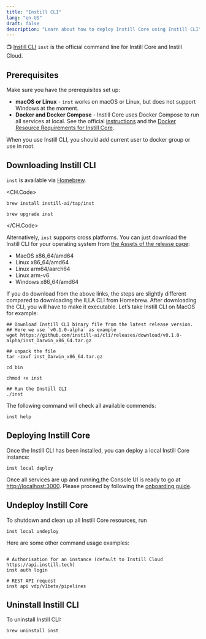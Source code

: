 ```yaml
---
title: "Instill CLI"
lang: "en-US"
draft: false
description: "Learn about how to deploy Instill Core using Instill CLI"
---
```


📺 [Instill CLI](https://github.com/instill-ai/cli) `inst` is the official command line for Instill Core and Instill Cloud.

<ZoomableImg
  src="https://github.com/instill-ai/base/assets/141675602/52ce1eef-5169-4cbf-933d-9b37901a2c4f"
  alt="Instill CLI"
/>

## Prerequisites

Make sure you have the prerequisites set up:

- **macOS or Linux** - `inst` works on macOS or Linux, but does not support Windows at the moment.
- **Docker and Docker Compose** - Instill Core uses Docker Compose to run all services at local. See the official [instructions](https://docs.docker.com/compose/install)
  and the [Docker Resource Requirements for Instill Core](../deployment#docker-resource-requirements).

<InfoBlock type="tip" title="tip">
  When you use Instill CLI, you should add current user to docker group or use
  in root.
</InfoBlock>

## Downloading Instill CLI

`inst` is available via [Homebrew](https://brew.sh/).

<CH.Code>
```shellscript Install
brew install instill-ai/tap/inst
```

```shellscript Upgrade
brew upgrade inst
```

</CH.Code>

Alternatively, `inst` supports cross platforms. You can just download the Instill CLI for your operating system from [the Assets of the release page](https://github.com/instill-ai/cli/releases/latest):

- MacOS x86_64/amd64
- Linux x86_64/amd64
- Linux arm64/aarch64
- Linux arm-v6
- Windows x86_64/amd64

If you do download from the above links, the steps are slightly different compared to downloading the ILLA CLI from Homebrew.
After downloading the CLI, you will have to make it executable. Let’s take Instill CLI on MacOS for example:

```shellscript
## Download Instill CLI binary file from the latest release version.
## Here we use `v0.1.0-alpha` as example
wget https://github.com/instill-ai/cli/releases/download/v0.1.0-alpha/inst_Darwin_x86_64.tar.gz

## unpack the file
tar -zxvf inst_Darwin_x86_64.tar.gz

cd bin

chmod +x inst

## Run the Instill CLI
./inst
```

The following command will check all available commends:

```shellscript
inst help
```

## Deploying Instill Core

Once the Instill CLI has been installed, you can deploy a local Instill Core instance:

```shellscript
inst local deploy
```

Once all services are up and running,the Console UI is ready to go at [http://localhost:3000](http://localhost:3000).
Please proceed by following the [onboarding guide](../../quickstart#Authorisation).

## Undeploy Instill Core

To shutdown and clean up all Instill Core resources, run

```shellscript
inst local undeploy
```

Here are some other command usage examples:

```shellscript

# Authorisation for an instance (default to Instill Cloud https://api.instill.tech)
inst auth login

# REST API request
inst api vdp/v1beta/pipelines
```

## Uninstall Instill CLI

To uninstall Instill CLI:

```shellscript
brew uninstall inst
```
